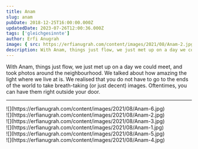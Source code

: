 ```yaml
---
title: Anam
slug: anam
pubDate: 2018-12-25T16:00:00.000Z
updatedDate: 2023-07-26T12:00:36.000Z
tags: ['gleichgesinnte']
author: Erfi Anugrah
image: { src: https://erfianugrah.com/content/images/2021/08/Anam-2.jpg, alt: anam-2 }
description: With Anam, things just flow, we just met up on a day we could meet, and took photos around the neighbourhood. 
---
```


With Anam, things just flow, we just met up on a day we could meet, and took photos around the neighbourhood. We talked about how amazing the light where we live at is. We realised that you do not have to go to the ends of the world to take breath-taking (or just decent) images. Oftentimes, you can have them right outside your door.

---
<div class="grid grid-cols-1 sm:grid-cols-2 md:grid-cols-3 lg:grid-cols-4 gap-4">
    <div class="col-span-1">![](https://erfianugrah.com/content/images/2021/08/Anam-6.jpg)</div>
    <div class="col-span-1">![](https://erfianugrah.com/content/images/2021/08/Anam-2.jpg)</div>        
    <div class="col-span-1">![](https://erfianugrah.com/content/images/2021/08/Anam-3.jpg)</div>
    <div class="col-span-1">![](https://erfianugrah.com/content/images/2021/08/Anam-1.jpg)</div>
    <div class="col-span-1">![](https://erfianugrah.com/content/images/2021/08/Anam-5.jpg)</div>
    <div class="col-span-1">![](https://erfianugrah.com/content/images/2021/08/Anam-4.jpg)</div>
</div>